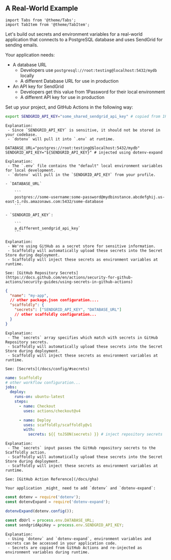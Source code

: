 ## A Real-World Example

```mdx-code-block
import Tabs from '@theme/Tabs';
import TabItem from '@theme/TabItem';
```

Let's build out secrets and environment variables for a real-world application that connects to a PostgreSQL database and uses SendGrid for sending emails.

Your application needs:

- A database URL
  - Developers use `postgresql://root:testing@localhost:5432/mydb` locally
  - A different Database URL for use in production
- An API key for SendGrid
  - Developers get this value from 1Password for their local environment
  - A different API key for use in production

Set up your project, and GitHub Actions in the following way:

<Tabs>
  <TabItem value="profile" label="Local Environment">

```bash title=".profile"
export SENDGRID_API_KEY="some_shared_sendgrid_api_key" # copied from 1Password
```

    Explanation:
     - Since `SENDGRID_API_KEY` is sensitive, it should not be stored in your codebase.
     - `dotenv` will pull it into `.env` at runtime.

  </TabItem>

  <TabItem value="dotenv" label=".env File">

```env
DATABASE_URL="postgres://root:testing@$localhost:5432/mydb"
SENDGRID_API_KEY="${SENDGRID_API_KEY}" # injected using dotenv-expand
```

    Explanation:
     - The `.env` file contains the "default" local environment variables for local development.
     - `dotenv` will pull in the `SENDGRID_API_KEY` from your profile.

  </TabItem>
  <TabItem value="github-secrets" label="Repository Secrets">

    - `DATABASE_URL`

        ```
        postgres://some-username:some-password@mydbinstance.abcdefghij.us-east-1.rds.amazonaws.com:5432/some-database
        ```

    - `SENDGRID_API_KEY`:

        ```
        a_different_sendgrid_api_key`
        ```

    Explanation:
     - We're using GitHub as a secret store for sensitive information.
     - Scaffoldly will automatically upload these secrets into the Secret Store during deployment.
     - Scaffoldly will inject these secrets as environment variables at runtime.

    See: [GitHub Repository Secrets](https://docs.github.com/en/actions/security-for-github-actions/security-guides/using-secrets-in-github-actions)

  </TabItem>
  <TabItem value="scaffoldly-config" label="Scaffoldly Config">

```json title="package.json"
{
  "name": "my-app",
  // other package.json configuration....
  "scaffoldly": {
    "secrets": ["SENDGRID_API_KEY", "DATABASE_URL"]
    // other scaffoldly configuration...
  }
}
```

    Explanation:
     - The `secrets` array specifies which match with secrets in GitHub Repository secrets.
     - Scaffoldly will automatically upload these secrets into the Secret Store during deployment.
     - Scaffoldly will inject these secrets as environment variables at runtime.

    See: [Secrets](/docs/config/#secrets)

  </TabItem>
  <TabItem value="github-action" label="GitHub Action">

```yaml title=".github/workflows/scaffoldly.yml"
name: Scaffoldly
# other workflow configuration...
jobs:
  deploy:
    runs-on: ubuntu-latest
    steps:
      - name: Checkout
        uses: actions/checkout@v4

      - name: Deploy
        uses: scaffoldly/scaffoldly@v1
        with:
          secrets: ${{ toJSON(secrets) }} # inject repository secrets
```

    Explanation:
     - The `secrets` input passes the GitHub repository secrets to the Scaffoldly action.
     - Scaffoldly will automatically upload these secrets into the Secret Store during deployment.
     - Scaffoldly will inject these secrets as environment variables at runtime.

    See: [GitHub Action Reference](/docs/gha)

  </TabItem>
  <TabItem value="app" label="Your Application">

    Your application _might_ need to add `dotenv` and `dotenv-expand`:

```javascript
const dotenv = require('dotenv');
const dotenvExpand = require('dotenv-expand');

dotenvExpand(dotenv.config());
```

```javascript
const dbUrl = process.env.DATABASE_URL;
const sendgridApiKey = process.env.SENDGRID_API_KEY;
```

    Explanation:
     - Using `dotenv` and `dotenv-expand`, environment variables and secrets can be accessed in your application code.
     - Secrets are copied from GitHub Actions and re-injected as environment variables during runtime.

  </TabItem>

</Tabs>

